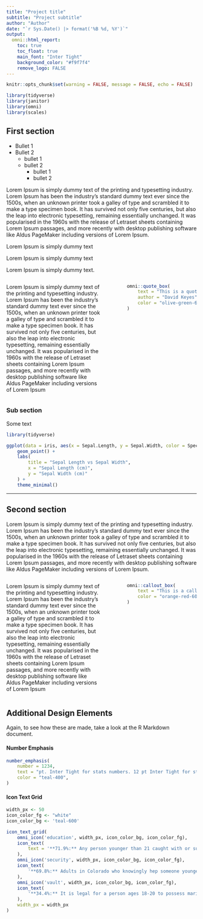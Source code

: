 ```yaml
---
title: "Project title"
subtitle: "Project subtitle"
author: "Author"
date: "`r Sys.Date() |> format('%B %d, %Y')`"
output:
  omni::html_report:
    toc: true
    toc_float: true
    main_font: "Inter Tight"
    background_color: "#f9f7f4"
    remove_logo: FALSE
---
```



```r
knitr::opts_chunk$set(warning = FALSE, message = FALSE, echo = FALSE)
```

```r
library(tidyverse)
library(janitor)
library(omni)
library(scales)
```


## First section

- Bullet 1
- Bullet 2
    - bullet 1
    - bullet 2
        - bullet 1
        - bullet 2


Lorem Ipsum is simply dummy text of the printing and typesetting industry. Lorem Ipsum has been the industry's standard dummy text ever since the 1500s, when an unknown printer took a galley of type and scrambled it to make a type specimen book. It has survived not only five centuries, but also the leap into electronic typesetting, remaining essentially unchanged. It was popularised in the 1960s with the release of Letraset sheets containing Lorem Ipsum passages, and more recently with desktop publishing software like Aldus PageMaker including versions of Lorem Ipsum.

Lorem Ipsum is simply [dummy text]{.plum-200}

[Lorem Ipsum is simply dummy text]{.olive-green-400}

Lorem [Ipsum]{.orange-red-600} is simply dummy text.

:::: {.columns}

::: {.column width="55%"}
Lorem Ipsum is simply dummy text of the printing and typesetting industry. Lorem Ipsum has been the industry's standard dummy text ever since the 1500s, when an unknown printer took a galley of type and scrambled it to make a type specimen book. It has survived not only five centuries, but also the leap into electronic typesetting, remaining essentially unchanged. It was popularised in the 1960s with the release of Letraset sheets containing Lorem Ipsum passages, and more recently with desktop publishing software like Aldus PageMaker including versions of Lorem Ipsum 
:::

::: {.column width="5%"}
:::

::: {.column width="40%"}
```r
omni::quote_box(
    text = "This is a quote box. You can <highlight>change text color to highlight certain parts</highlight>, or just leave the text all white. Change the background color as desired to match the page.",
    author = "David Keyes",
    color = "olive-green-600"
)
```

:::

::::

### Sub section

Some text

```r
library(tidyverse)

ggplot(data = iris, aes(x = Sepal.Length, y = Sepal.Width, color = Species)) +
    geom_point() +
    labs(
        title = "Sepal Length vs Sepal Width",
        x = "Sepal Length (cm)",
        y = "Sepal Width (cm)"
    ) +
    theme_minimal()
```


<hr>

## Second section

Lorem Ipsum is simply dummy text of the printing and typesetting industry. Lorem Ipsum has been the industry's standard dummy text ever since the 1500s, when an unknown printer took a galley of type and scrambled it to make a type specimen book. It has survived not only five centuries, but also the leap into electronic typesetting, remaining essentially unchanged. It was popularised in the 1960s with the release of Letraset sheets containing Lorem Ipsum passages, and more recently with desktop publishing software like Aldus PageMaker including versions of Lorem Ipsum.

:::: {.columns}

::: {.column width="55%"}
Lorem Ipsum is simply dummy text of the printing and typesetting industry. Lorem Ipsum has been the industry's standard dummy text ever since the 1500s, when an unknown printer took a galley of type and scrambled it to make a type specimen book. It has survived not only five centuries, but also the leap into electronic typesetting, remaining essentially unchanged. It was popularised in the 1960s with the release of Letraset sheets containing Lorem Ipsum passages, and more recently with desktop publishing software like Aldus PageMaker including versions of Lorem Ipsum 
:::

::: {.column width="5%"}
:::


::: {.column width="40%"}

```r
omni::callout_box(
    text = "This is a callout box. You can <highlight>change text color to highlight certain parts</highlight>, or just leave the text all white. Change the background color as desired to match the page.",
    color = "orange-red-600"
)
```

:::

::::

## Additional Design Elements

Again, to see how these are made, take a look at the R Markdown document.

#### Number Emphasis

```r
number_emphasis(
    number = 1234,
    text = "pt. Inter Tight for stats numbers. 12 pt Inter Tight for stats content.",
    color = "teal-400",
)
```


#### Icon Text Grid

```r
width_px <- 50
icon_color_fg <- "white"
icon_color_bg <- 'teal-600'

icon_text_grid(
    omni_icon('education', width_px, icon_color_bg, icon_color_fg),
    icon_text(
        text = '**71.9%:** Any person younger than 21 caught with or suspected of consuming alcohol or marijuana is charged with Minor in Possession (MIP).'
    ),
    omni_icon('security', width_px, icon_color_bg, icon_color_fg),
    icon_text(
        '**69.8%:** Adults in Colorado who knowingly hep someone younger than 18 break the law - which includes providing minors with alcohol or drubgs - can be charged with a Class 4 felony.'
    ),
    omni_icon('vault', width_px, icon_color_bg, icon_color_fg),
    icon_text(
        '**34.4%:** It is legal for a person ages 18-20 to possess marijuana with a medical marijuana card.'
    ),
    width_px = width_px
)
```
